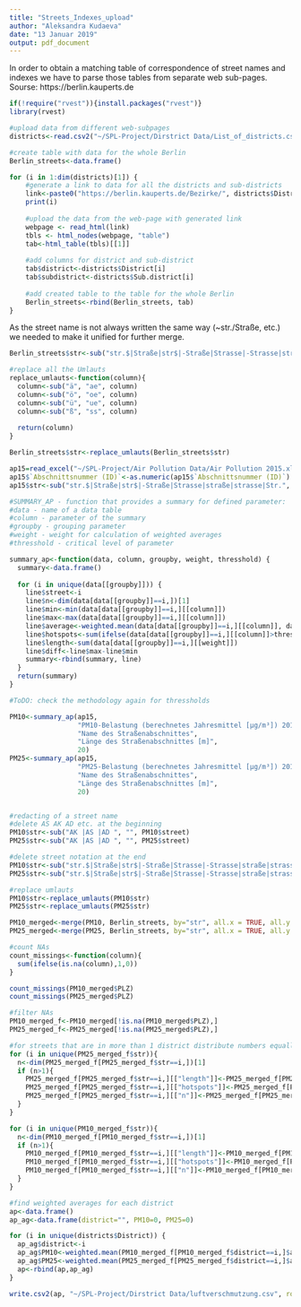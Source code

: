 ```yaml
---
title: "Streets_Indexes_upload"
author: "Aleksandra Kudaeva"
date: "13 Januar 2019"
output: pdf_document
---
```

In order to obtain a matching table of correspondence of street names and indexes we have to parse those tables from separate web sub-pages.
Sourse: https://berlin.kauperts.de

```r
if(!require("rvest")){install.packages("rvest")}
library(rvest)

#upload data from different web-subpages 
districts<-read.csv2("~/SPL-Project/Dirstrict Data/List_of_districts.csv", header = TRUE, sep=";", dec=",", stringsAsFactors = FALSE)

#create table with data for the whole Berlin
Berlin_streets<-data.frame()

for (i in 1:dim(districts)[1]) {
    #generate a link to data for all the districts and sub-districts
    link<-paste0("https://berlin.kauperts.de/Bezirke/", districts$District[i],"/Ortsteile/",districts$Sub.district[i],"/Strassen")
    print(i)
    
    #upload the data from the web-page with generated link
    webpage <- read_html(link)
    tbls <- html_nodes(webpage, "table")
    tab<-html_table(tbls)[[1]]
    
    #add columns for district and sub-district
    tab$district<-districts$District[i]
    tab$subdistrict<-districts$Sub.district[i]
    
    #add created table to the table for the whole Berlin
    Berlin_streets<-rbind(Berlin_streets, tab)
}

```

As the street name is not always written the same way (~str./Straße, etc.) we needed to make it unified for further merge. 

```r
Berlin_streets$str<-sub("str.$|Straße|str$|-Straße|Strasse|-Strasse|straße|strasse|Str.$|-Str.$", "", Berlin_streets$Straße)

#replace all the Umlauts
replace_umlauts<-function(column){
  column<-sub("ä", "ae", column)
  column<-sub("ö", "oe", column)
  column<-sub("ü", "ue", column)
  column<-sub("ß", "ss", column)
  
  return(column)
}

Berlin_streets$str<-replace_umlauts(Berlin_streets$str)

```


```r
ap15=read_excel("~/SPL-Project/Air Pollution Data/Air Pollution 2015.xls", sheet=1)
ap15$`Abschnittsnummer (ID)`<-as.numeric(ap15$`Abschnittsnummer (ID)`)
ap15$str<-sub("str.$|Straße|str$|-Straße|Strasse|straße|strasse|Str.", "", ap15$`Name des Straßenabschnittes`)

```


```r
#SUMMARY_AP - function that provides a summary for defined parameter: 
#data - name of a data table 
#column - parameter of the summary
#groupby - grouping parameter
#weight - weight for calculation of weighted averages
#thresshold - critical level of parameter

summary_ap<-function(data, column, groupby, weight, thresshold) {
  summary<-data.frame()
  
  for (i in unique(data[[groupby]])) {
    line$street<-i
    line$n<-dim(data[data[[groupby]]==i,])[1]
    line$min<-min(data[data[[groupby]]==i,][[column]])
    line$max<-max(data[data[[groupby]]==i,][[column]])
    line$average<-weighted.mean(data[data[[groupby]]==i,][[column]], data[data[[groupby]]==i,][[weight]])
    line$hotspots<-sum(ifelse(data[data[[groupby]]==i,][[column]]>thresshold, data[data[[groupby]]==i,][[weight]], 0))
    line$length<-sum(data[data[[groupby]]==i,][[weight]])
    line$diff<-line$max-line$min
    summary<-rbind(summary, line)
  }
  return(summary)
}

#ToDO: check the methodology again for thressholds

PM10<-summary_ap(ap15, 
                 "PM10-Belastung (berechnetes Jahresmittel [µg/m³]) 2015", 
                 "Name des Straßenabschnittes", 
                 "Länge des Straßenabschnittes [m]", 
                 20)
PM25<-summary_ap(ap15, 
                 "PM25-Belastung (berechnetes Jahresmittel [µg/m³]) 2015", 
                 "Name des Straßenabschnittes", 
                 "Länge des Straßenabschnittes [m]", 
                 20)


#redacting of a street name
#delete AS AK AD etc. at the beginning
PM10$str<-sub("AK |AS |AD ", "", PM10$street)
PM25$str<-sub("AK |AS |AD ", "", PM25$street)

#delete street notation at the end
PM10$str<-sub("str.$|Straße|str$|-Straße|Strasse|-Strasse|straße|strasse|Str.$|-Str.$", "", PM10$str)
PM25$str<-sub("str.$|Straße|str$|-Straße|Strasse|-Strasse|straße|strasse|Str.$|-Str.$", "", PM25$str)

#replace umlauts
PM10$str<-replace_umlauts(PM10$str)
PM25$str<-replace_umlauts(PM25$str)


```


```r
PM10_merged<-merge(PM10, Berlin_streets, by="str", all.x = TRUE, all.y = FALSE)
PM25_merged<-merge(PM25, Berlin_streets, by="str", all.x = TRUE, all.y = FALSE)

```


```r
#count NAs
count_missings<-function(column){
  sum(ifelse(is.na(column),1,0))
}

count_missings(PM10_merged$PLZ)
count_missings(PM25_merged$PLZ)

#filter NAs
PM10_merged_f<-PM10_merged[!is.na(PM10_merged$PLZ),]
PM25_merged_f<-PM25_merged[!is.na(PM25_merged$PLZ),]

#for streets that are in more than 1 district distribute numbers equally to all the districts
for (i in unique(PM25_merged_f$str)){
  n<-dim(PM25_merged_f[PM25_merged_f$str==i,])[1]
  if (n>1){
    PM25_merged_f[PM25_merged_f$str==i,][["length"]]<-PM25_merged_f[PM25_merged_f$str==i,][["length"]]/n
    PM25_merged_f[PM25_merged_f$str==i,][["hotspots"]]<-PM25_merged_f[PM25_merged_f$str==i,][["hotspots"]]/n
    PM25_merged_f[PM25_merged_f$str==i,][["n"]]<-PM25_merged_f[PM25_merged_f$str==i,][["n"]]/n
  }
}

for (i in unique(PM10_merged_f$str)){
  n<-dim(PM10_merged_f[PM10_merged_f$str==i,])[1]
  if (n>1){
    PM10_merged_f[PM10_merged_f$str==i,][["length"]]<-PM10_merged_f[PM10_merged_f$str==i,][["length"]]/n
    PM10_merged_f[PM10_merged_f$str==i,][["hotspots"]]<-PM10_merged_f[PM10_merged_f$str==i,][["hotspots"]]/n
    PM10_merged_f[PM10_merged_f$str==i,][["n"]]<-PM10_merged_f[PM10_merged_f$str==i,][["n"]]/n
  }
}

#find weighted averages for each district
ap<-data.frame()
ap_ag<-data.frame(district="", PM10=0, PM25=0)

for (i in unique(districts$District)) {
  ap_ag$district<-i
  ap_ag$PM10<-weighted.mean(PM10_merged_f[PM10_merged_f$district==i,]$average, PM10_merged_f[PM10_merged_f$district==i,]$length)
  ap_ag$PM25<-weighted.mean(PM25_merged_f[PM25_merged_f$district==i,]$average, PM25_merged_f[PM25_merged_f$district==i,]$length)
  ap<-rbind(ap,ap_ag)
}

write.csv2(ap, "~/SPL-Project/Dirstrict Data/luftverschmutzung.csv", row.names = FALSE)

```